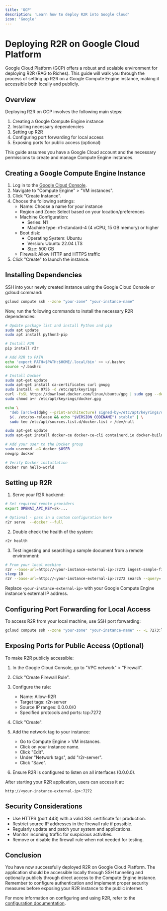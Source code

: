 ```yaml
---
title: 'GCP'
description: 'Learn how to deploy R2R into Google Cloud'
icon: 'Google'
---
```

# Deploying R2R on Google Cloud Platform

Google Cloud Platform (GCP) offers a robust and scalable environment for deploying R2R (RAG to Riches). This guide will walk you through the process of setting up R2R on a Google Compute Engine instance, making it accessible both locally and publicly.

## Overview

Deploying R2R on GCP involves the following main steps:

1. Creating a Google Compute Engine instance
2. Installing necessary dependencies
3. Setting up R2R
4. Configuring port forwarding for local access
5. Exposing ports for public access (optional)

This guide assumes you have a Google Cloud account and the necessary permissions to create and manage Compute Engine instances.

## Creating a Google Compute Engine Instance

1. Log in to the [Google Cloud Console](https://console.cloud.google.com/).
2. Navigate to "Compute Engine" > "VM instances".
3. Click "Create Instance".
4. Choose the following settings:
   - Name: Choose a name for your instance
   - Region and Zone: Select based on your location/preferences
   - Machine Configuration:
     - Series: N1
     - Machine type: n1-standard-4 (4 vCPU, 15 GB memory) or higher
   - Boot disk:
     - Operating System: Ubuntu
     - Version: Ubuntu 22.04 LTS
     - Size: 500 GB
   - Firewall: Allow HTTP and HTTPS traffic
5. Click "Create" to launch the instance.

## Installing Dependencies

SSH into your newly created instance using the Google Cloud Console or gcloud command:

```bash
gcloud compute ssh --zone "your-zone" "your-instance-name"
```

Now, run the following commands to install the necessary R2R dependencies:

```bash
# Update package list and install Python and pip
sudo apt update
sudo apt install python3-pip

# Install R2R
pip install r2r

# Add R2R to PATH
echo 'export PATH=$PATH:$HOME/.local/bin' >> ~/.bashrc
source ~/.bashrc

# Install Docker
sudo apt-get update
sudo apt-get install ca-certificates curl gnupg
sudo install -m 0755 -d /etc/apt/keyrings
curl -fsSL https://download.docker.com/linux/ubuntu/gpg | sudo gpg --dearmor -o /etc/apt/keyrings/docker.gpg
sudo chmod a+r /etc/apt/keyrings/docker.gpg

echo \
  "deb [arch=$(dpkg --print-architecture) signed-by=/etc/apt/keyrings/docker.gpg] https://download.docker.com/linux/ubuntu \
  $(. /etc/os-release && echo "$VERSION_CODENAME") stable" | \
  sudo tee /etc/apt/sources.list.d/docker.list > /dev/null

sudo apt-get update
sudo apt-get install docker-ce docker-ce-cli containerd.io docker-buildx-plugin docker-compose-plugin

# Add your user to the Docker group
sudo usermod -aG docker $USER
newgrp docker

# Verify Docker installation
docker run hello-world
```

## Setting up R2R

1. Serve your R2R backend:

```bash
# Set required remote providers
export OPENAI_API_KEY=sk-...

# Optional - pass in a custom configuration here
r2r serve  --docker --full
```

2. Double check the health of the system:

```bash
r2r health
```

3. Test ingesting and searching a sample document from a remote environment:

```bash
# From your local machine
r2r --base-url=http://<your-instance-external-ip>:7272 ingest-sample-file
sleep 10
r2r --base-url=http://<your-instance-external-ip>:7272 search --query='Who was aristotle?'
```

Replace `<your-instance-external-ip>` with your Google Compute Engine instance's external IP address.

## Configuring Port Forwarding for Local Access

To access R2R from your local machine, use SSH port forwarding:

```bash
gcloud compute ssh --zone "your-zone" "your-instance-name" -- -L 7273:localhost:7273 -L 7274:localhost:7274
```

## Exposing Ports for Public Access (Optional)

To make R2R publicly accessible:

1. In the Google Cloud Console, go to "VPC network" > "Firewall".
2. Click "Create Firewall Rule".
3. Configure the rule:
   - Name: Allow-R2R
   - Target tags: r2r-server
   - Source IP ranges: 0.0.0.0/0
   - Specified protocols and ports: tcp:7272
4. Click "Create".

5. Add the network tag to your instance:
   - Go to Compute Engine > VM instances.
   - Click on your instance name.
   - Click "Edit".
   - Under "Network tags", add "r2r-server".
   - Click "Save".

6. Ensure R2R is configured to listen on all interfaces (0.0.0.0).

After starting your R2R application, users can access it at:

```
http://<your-instance-external-ip>:7272
```

## Security Considerations

- Use HTTPS (port 443) with a valid SSL certificate for production.
- Restrict source IP addresses in the firewall rule if possible.
- Regularly update and patch your system and applications.
- Monitor incoming traffic for suspicious activities.
- Remove or disable the firewall rule when not needed for testing.

## Conclusion

You have now successfully deployed R2R on Google Cloud Platform. The application should be accessible locally through SSH tunneling and optionally publicly through direct access to the Compute Engine instance. Remember to configure authentication and implement proper security measures before exposing your R2R instance to the public internet.

For more information on configuring and using R2R, refer to the [configuration documentation](/documentation/configuration/introduction).
